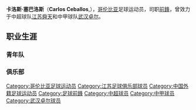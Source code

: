 {{noteta|G1=足球}}{{Football player infobox
| playername = 卡洛斯·塞巴洛斯
| image =
| fullname = 卡洛斯·塞巴洛斯
| height = 184厘米
| nickname =
| dateofbirth = {{Birth date and age|year=1981|month=9|day=13}}
| cityofbirth =
| countryofbirth = {{flagicon|COL}}[[哥伦比亚|哥伦比亚]]
| currentclub = 已退役
| clubnumber = 
| position = [[前锋_(足球)|前鋒]]
| youthyears =
| youthclubs =
| years = 2009 <br> 2012
| clubs = {{flagicon|CHN}}[[江苏舜天足球俱乐部|江苏舜天]]<br>{{flagicon|CHN}}[[武汉卓尔|武汉卓尔]]
| caps(goals) =
| nationalyears =
| nationalteam =
| nationalcaps(goals) =
| pcupdate = 2009年1月26日（一） 09:25 (UTC)
| ntupdate = 2009年1月26日（一） 09:25 (UTC)
| manageryears =
| managerclubs =
}}

'''卡洛斯·塞巴洛斯'''（'''Carlos Ceballos''',{{bd|1981年|9月13日|catIdx=C}}），[[哥伦比亚|哥伦比亚]]足球运动员，司职[[前锋_(足球)|前鋒]]，曾效力于中超球队[[江苏舜天足球俱乐部|江苏舜天]]和中甲球队[[武汉卓尔|武汉卓尔]]。

==职业生涯==
===青年队===
===俱乐部===

{{2009年江苏舜天名单}}
{{2012年中甲分类名单武汉}}

{{DEFAULTSORT:Ceballos, Carlos}}
[[Category:哥伦比亚足球运动员|Category:哥伦比亚足球运动员]]
[[Category:江苏足球俱乐部球员|Category:江苏足球俱乐部球员]]
[[Category:中国外籍足球运动员|Category:中国外籍足球运动员]]
[[Category:足球前鋒|Category:足球前鋒]]
[[Category:中超球员|Category:中超球员]]
[[Category:中甲球员|Category:中甲球员]]
[[Category:武汉卓尔球员|Category:武汉卓尔球员]]


{{足球运动员小作品}}
